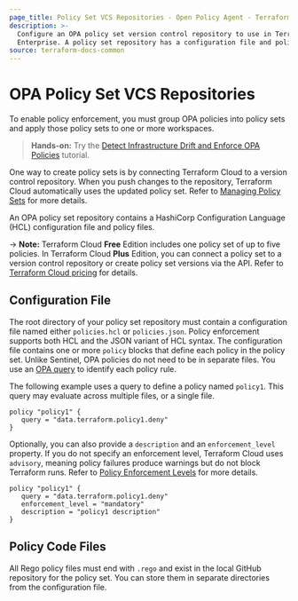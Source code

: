 ```yaml
---
page_title: Policy Set VCS Repositories - Open Policy Agent - Terraform Enterprise
description: >-
  Configure an OPA policy set version control repository to use in Terraform
  Enterprise. A policy set repository has a configuration file and policy files.
source: terraform-docs-common
---
```


# OPA Policy Set VCS Repositories

To enable policy enforcement, you must group OPA policies into policy sets and apply those policy sets to one or more workspaces.

> **Hands-on:** Try the [Detect Infrastructure Drift and Enforce OPA Policies](/terraform/tutorials/cloud/drift-and-opa) tutorial.

One way to create policy sets is by connecting Terraform Cloud to a version control repository. When you push changes to the repository, Terraform Cloud automatically uses the updated policy set. Refer to [Managing Policy Sets](/terraform/enterprise/policy-enforcement/manage-policy-sets) for more details.

An OPA policy set repository contains a HashiCorp Configuration Language (HCL) configuration file and policy files.

<!-- BEGIN: TFC:only name:pnp-callout -->

-> **Note:** Terraform Cloud **Free** Edition includes one policy set of up to five policies. In Terraform Cloud **Plus** Edition, you can connect a policy set to a version control repository or create policy set versions via the API. Refer to [Terraform Cloud pricing](https://www.hashicorp.com/products/terraform/pricing) for details.

<!-- END: TFC:only name:pnp-callout -->

## Configuration File

The root directory of your policy set repository must contain a configuration file named either `policies.hcl` or `policies.json`. Policy enforcement supports both HCL and the JSON variant of HCL syntax.
The configuration file contains one or more `policy` blocks that define each policy in the policy set. Unlike Sentinel, OPA policies do not need to be in separate files. You use an [OPA query](/terraform/enterprise/policy-enforcement/opa#opa-query) to identify each policy rule.

The following example uses a query to define a policy named `policy1`. This query may evaluate across multiple files, or a single file.

```hcl
policy "policy1" {
   query = "data.terraform.policy1.deny"
}
```

Optionally, you can also provide a `description` and an `enforcement_level` property. If you do not specify an enforcement level, Terraform Cloud uses `advisory`, meaning policy failures produce warnings but do not block Terraform runs. Refer to [Policy Enforcement Levels](/terraform/enterprise/policy-enforcement/manage-policy-sets#policy-enforcement-levels) for more details.

```hcl
policy "policy1" {
   query = "data.terraform.policy1.deny"
   enforcement_level = "mandatory"
   description = "policy1 description"
}
```

## Policy Code Files

All Rego policy files must end with `.rego` and exist in the local GitHub repository for the policy set. You can store them in separate directories from the configuration file.
